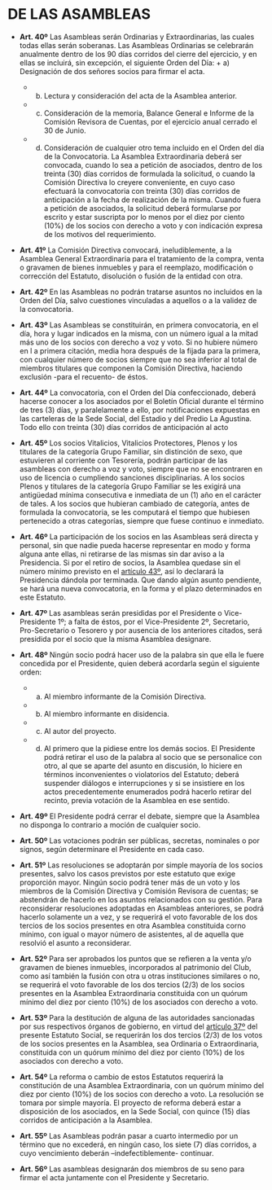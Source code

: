 # DE LAS ASAMBLEAS

<div id="art40">
* **Art. 40º**
Las Asambleas serán Ordinarias y Extraordinarias, las cuales todas ellas serán soberanas. Las Asambleas Ordinarias se celebrarán anualmente dentro de los 90 días corridos del cierre del ejercicio, y en ellas se incluirá, sin excepción, el siguiente Orden del Día:     + a) Designación de dos señores socios para firmar el acta.
    + b) Lectura y consideración del acta de la Asamblea anterior.
    + c) Consideración de la memoria, Balance General e Informe de la Comisión Revisora de Cuentas, por el ejercicio anual cerrado el 30 de Junio.
    + d) Consideración de cualquier otro tema incluido en el Orden del día de la Convocatoria. La Asamblea Extraordinaria deberá ser convocada, cuando lo sea a petición de asociados, dentro de los treinta (30) días corridos de formulada la solicitud, o cuando la Comisión Directiva lo creyere conveniente, en cuyo caso efectuará la convocatoria con treinta (30) días corridos de anticipación a la fecha de realización de la misma. Cuando fuera a petición de asociados, la solicitud deberá formularse por escrito y estar suscripta por lo menos por el diez por ciento (10%) de los socios con derecho a voto y con indicación expresa de los motivos del requerimiento.

* **Art. 41º**
La Comisión Directiva convocará, ineludiblemente, a la Asamblea General Extraordinaria para el tratamiento de la compra, venta o gravamen de bienes inmuebles y para el reemplazo, modificación o corrección del Estatuto, disolución o fusión de la entidad con otra.

* **Art. 42º**
En las Asambleas no podrán tratarse asuntos no incluidos en la Orden del Día, salvo cuestiones vinculadas a aquellos o a la validez de la convocatoria.

<div id="art43">
* **Art. 43º**
Las Asambleas se constituirán, en primera convocatoria, en el día, hora y lugar indicados en la misma, con un número igual a la mitad más uno de los socios con derecho a voz y voto. Si no hubiere número en l a primera citación, media hora después de la fijada para la primera, con cualquier número de socios siempre que no sea inferior al total de miembros titulares que componen la Comisión Directiva, haciendo exclusión -para el recuento- de éstos.

* **Art. 44º**
La convocatoria, con el Orden del Día confeccionado, deberá hacerse conocer a los asociados por el Boletín Oficial durante el término de tres (3) días, y paralelamente a ello, por notificaciones expuestas en las carteleras de la Sede Social, del Estadio y del Predio La Agustina. Todo ello con treinta (30) días corridos de anticipación al acto

* **Art. 45º**
Los socios Vitalicios, Vitalicios Protectores, Plenos y los titulares de la categoría Grupo Familiar, sin distinción de sexo, que estuvieren al corriente con Tesorería, podrán participar de las asambleas con derecho a voz y voto, siempre que no se encontraren en uso de licencia o cumpliendo sanciones disciplinarias. A los socios Plenos y titulares de la categoría Grupo Familiar se les exigirá una antigüedad mínima consecutiva e inmediata de un (1) año en el carácter de tales. A los socios que hubieran cambiado de categoría, antes de formulada la convocatoria, se les computará el tiempo que hubiesen pertenecido a otras categorías, siempre que fuese continuo e inmediato.

* **Art. 46º**
La participación de los socios en las Asambleas será directa y personal, sin que nadie pueda hacerse representar en modo y forma alguna ante ellas, ni retirarse de las mismas sin dar aviso a la Presidencia. Si por el retiro de socios, la Asamblea quedase sin el número mínimo previsto en el [artículo 43º](#art43), así lo declarará la Presidencia dándola por terminada. Que dando algún asunto pendiente, se hará una nueva convocatoria, en la forma y el plazo determinados en este Estatuto.

* **Art. 47º**
Las asambleas serán presididas por el Presidente o Vice-Presidente 1º; a falta de éstos, por el Vice-Presidente 2º, Secretario, Pro-Secretario o Tesorero y por ausencia de los anteriores citados, será presidida por el socio que la misma Asamblea designare.

* **Art. 48º**
Ningún socio podrá hacer uso de la palabra sin que ella le fuere concedida por el Presidente, quien deberá acordarla según el siguiente orden:
    + a) Al miembro informante de la Comisión Directiva.
    + b) Al miembro informante en disidencia.
    + c) Al autor del proyecto.
    + d) Al primero que la pidiese entre los demás socios. El Presidente podrá retirar el uso de la palabra al socio que se personalice con otro, al que se aparte del asunto en discusión, lo hiciere en términos inconvenientes o violatorios del Estatuto; deberá suspender diálogos e interrupciones y si se insistiere en los actos precedentemente enumerados podrá hacerlo retirar del recinto, previa votación de la Asamblea en ese sentido.

* **Art. 49º**
El Presidente podrá cerrar el debate, siempre que la Asamblea no disponga lo contrario a moción de cualquier socio.

* **Art. 50º**
Las votaciones podrán ser públicas, secretas, nominales o por signos, según determinare el Presidente en cada caso.

* **Art. 51º**
Las resoluciones se adoptarán por simple mayoría de los socios presentes, salvo los casos previstos por este estatuto que exige proporción mayor. Ningún socio podrá tener más de un voto y los miembros de la Comisión Directiva y Comisión Revisora de cuentas; se abstendrán de hacerlo en los asuntos relacionados con su gestión. Para reconsiderar resoluciones adoptadas en Asambleas anteriores, se podrá hacerlo solamente un a vez, y se requerirá el voto favorable de los dos tercios de los socios presentes en otra Asamblea constituida corno mínimo, con igual o mayor número de asistentes, al de aquella que resolvió el asunto a reconsiderar.

* **Art. 52º**
Para ser aprobados los puntos que se refieren a la venta y/o gravamen de bienes inmuebles, incorporados al patrimonio del Club, como así también la fusión con otra u otras instituciones similares o no, se requerirá el voto favorable de los dos tercios (2/3) de los socios presentes en la Asamblea Extraordinaria constituida con un quórum mínimo del diez por ciento (10%) de los asociados con derecho a voto.

* **Art. 53º**
Para la destitución de alguna de las autoridades sancionadas por sus respectivos órganos de gobierno, en virtud del [artículo 37º](#art37) del presente Estatuto Social, se requerirán los dos tercios (2/3) de los votos de los socios presentes en la Asamblea, sea Ordinaria o Extraordinaria, constituida con un quórum mínimo del diez por ciento (10%) de los asociados con derecho a voto.

* **Art. 54º**
La reforma o cambio de estos Estatutos requerirá la constitución de una Asamblea Extraordinaria, con un quórum mínimo del diez por ciento (10%) de los socios con derecho a voto. La resolución se tomara por simple mayoría. El proyecto de reforma deberá estar a disposición de los asociados, en la Sede Social, con quince (15) días corridos de anticipación a la Asamblea.

<div id="art55">
* **Art. 55º**
Las Asambleas podrán pasar a cuarto intermedio por un término que no excederá, en ningún caso, los siete (7) días corridos, a cuyo vencimiento deberán –indefectiblemente- continuar.

* **Art. 56º**
Las asambleas designarán dos miembros de su seno para firmar el acta juntamente con el Presidente y Secretario.

